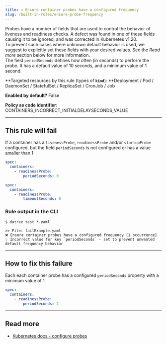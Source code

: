 ```yaml
---
title: ☑️ Ensure container probes have a configured frequency
slug: /built-in-rules/ensure-probe-frequency
---
```


Probes have a number of fields that are used to control the behavior of liveness and readiness checks. A defect was found in one of these fields causing it to be ignored, and was corrected in Kubernetes v1.20.  
To prevent such cases where unknown default behavior is used, we suggest to explicitly set these fields with your desired values. See the *Read more* section below for more information.  
The field `periodSeconds` defines how often (in seconds) to perform the probe. It has a default value of 10 seconds, and a minimum value of 1 second.

**Targeted resources by this rule (types of **`kind`**): **Deployment / Pod / DaemonSet / StatefulSet / ReplicaSet / CronJob / Job

**Enabled by default?** False

**Policy as code identifier:** CONTAINERS_INCORRECT_INITIALDELAYSECONDS_VALUE

---

## This rule will fail

If a container has a `livenessProbe`, `readinessProbe` and/or `startupProbe` configured, but the field `periodSeconds` is not configured or has a value smaller than 1

```yaml
spec:
  containers:
    - readinessProbe:
        periodSeconds: 0
```
```yaml
spec:
  containers:
    - readinessProbe:
        timeoutSeconds: 0
```

### Rule output in the CLI

```terminal
$ datree test *.yaml

>> File: failExample.yaml
❌ Ensure container probes have a configured frequency [1 occurrence]
💡 Incorrect value for key `periodSeconds` - set to prevent unwanted default frequency behavior
```

---

## How to fix this failure

Each each container probe has a configured `periodSeconds` property with a minimum value of 1

```yaml
spec:
  containers:
    - readinessProbe:
        periodSeconds: 2
```

---

## Read more

- [Kubernetes docs - configure probes](https://kubernetes.io/docs/tasks/configure-pod-container/configure-liveness-readiness-startup-probes/#configure-probes)